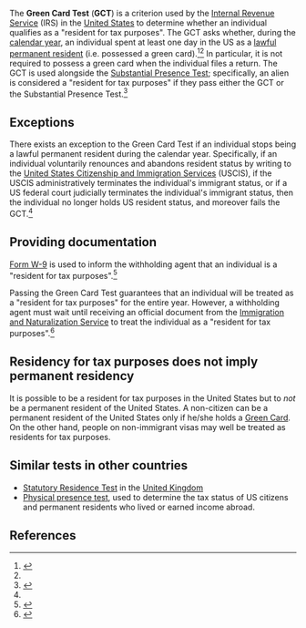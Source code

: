 The '''Green Card Test''' ('''GCT''') is a criterion used by the [[Internal Revenue Service]] (IRS) in the [[United States]] to determine whether an individual qualifies as a "resident for tax purposes". The GCT asks whether, during the [[calendar year]], an individual spent at least one day in the US as a [[Permanent residence (United States)|lawful permanent resident]] (i.e. possessed a green card).<ref name="argct">{{cite web |url=https://www.irs.gov/Individuals/International-Taxpayers/Alien-Residency---Green-Card-Test |title=Alien Residency - Green Card Test |publisher=Internal Revenue Service |accessdate=January 4, 2016}}</ref><ref name="irsgct" /> In particular, it is not required to possess a green card when the individual files a return. The GCT is used alongside the [[Substantial Presence Test]]; specifically, an alien is considered a "resident for tax purposes" if they pass either the GCT or the Substantial Presence Test.<ref name="irsgct">{{cite web |url=https://www.irs.gov/Individuals/International-Taxpayers/The-Green-Card-Test-and-the-Substantial-Presence-Test |title=The Green Card Test and the Substantial Presence Test |accessdate=January 4, 2016 |publisher=Internal Revenue Service}}</ref>

==Exceptions==

There exists an exception to the Green Card Test if an individual stops being a lawful permanent resident during the calendar year. Specifically, if an individual voluntarily renounces and abandons resident status by writing to the [[United States Citizenship and Immigration Services]] (USCIS), if the USCIS administratively terminates the individual's immigrant status, or if a US federal court judicially terminates the individual's immigrant status, then the individual no longer holds US resident status, and moreover fails the GCT.<ref name="argct" />

==Providing documentation==

[[Form W-9]] is used to inform the withholding agent that an individual is a "resident for tax purposes".<ref>{{cite web |title=Resident Alien vs. Legal Permanent Resident |url=http://controller.richmond.edu/payroll/international/residency.html |accessdate=January 5, 2016 |publisher=University of Richmond Controller's Office}}</ref>

Passing the Green Card Test guarantees that an individual will be treated as a "resident for tax purposes" for the entire year. However, a withholding agent must wait until receiving an official document from the [[Immigration and Naturalization Service]] to treat the individual as a "resident for tax purposes".<ref>{{cite web |url=http://admnacct.csusb.edu/reportingAndTax/FAQs.html#q05 |title=Non-Resident Aliens (NRA) Frequently Asked Questions, Question 5 What is the "Green Card Test"? |accessdate=January 5, 2016}}</ref>

==Residency for tax purposes does not imply permanent residency==

It is possible to be a resident for tax purposes in the United States but to ''not'' be a permanent resident of the United States. A non-citizen can be a permanent resident of the United States only if he/she holds a [[United States Permanent Resident Card|Green Card]]. On the other hand, people on non-immigrant visas may well be treated as residents for tax purposes.

==Similar tests in other countries==

* [[Statutory Residence Test]] in the [[United Kingdom]]
* [[Physical presence test]], used to determine the tax status of US citizens and permanent residents who lived or earned income abroad.

==References==

{{reflist}}
